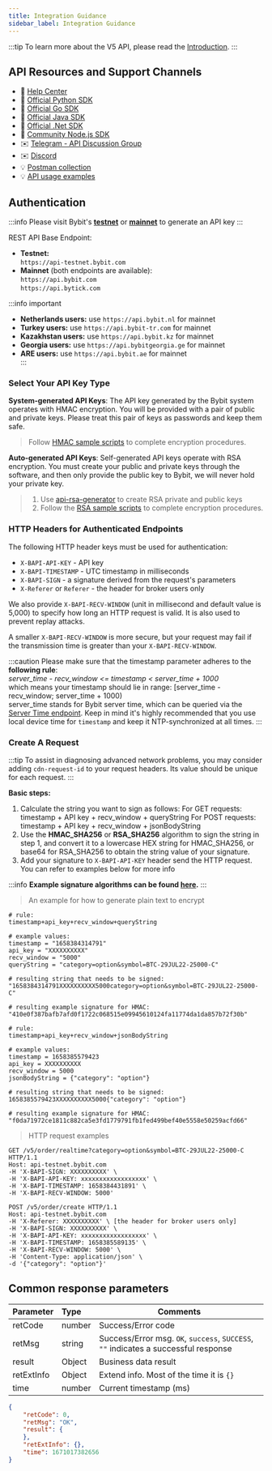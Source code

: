 ```yaml
---
title: Integration Guidance
sidebar_label: Integration Guidance
---
```


:::tip
To learn more about the V5 API, please read the [Introduction](intro#).
:::

## API Resources and Support Channels
* 📌 [Help Center](https://www.bybit.com/en-US/help-center/bybitHC_Guides?language=en_US)
* 🎉 [Official Python SDK](https://github.com/bybit-exchange/pybit)
* 🎉 [Official Go SDK](https://github.com/bybit-exchange/bybit.go.api)
* 🎉 [Official Java SDK](https://github.com/bybit-exchange/bybit-java-api)
* 🎉 [Official .Net SDK](https://github.com/bybit-exchange/bybit.net.api)
* 🎉 [Community Node.js SDK](https://www.npmjs.com/package/bybit-api)
* ✉️ [Telegram - API Discussion Group](https://t.me/BybitAPI)
* ✉️ [Discord](https://discord.gg/3ZDjGBNvKR)
* 💡 [Postman collection](https://github.com/bybit-exchange/QuickStartWithPostman)
* 💡 [API usage examples](https://github.com/bybit-exchange/api-usage-examples)


## Authentication
:::info
Please visit Bybit's <a href="https://testnet.bybit.com/app/user/api-management"> <b>testnet</b></a> or <a href="https://www.bybit.com/app/user/api-management"> <b>mainnet</b></a> to generate an API key
:::

REST API Base Endpoint:
- **Testnet:**<br/>
`https://api-testnet.bybit.com`
- **Mainnet** (both endpoints are available):<br/>
`https://api.bybit.com`<br/>
`https://api.bytick.com`

:::info important
* **Netherlands users:** use `https://api.bybit.nl` for mainnet
* **Turkey users:** use `https://api.bybit-tr.com` for mainnet<br/>
* **Kazakhstan users:** use `https://api.bybit.kz` for mainnet<br/>
* **Georgia users:** use `https://api.bybitgeorgia.ge` for mainnet<br/>
* **ARE users:** use `https://api.bybit.ae` for mainnet<br/>
:::

### Select Your API Key Type
**System-generated API Keys**: The API key generated by the Bybit system operates with HMAC encryption. You will be
provided with a pair of public and private keys. Please treat this pair of keys as passwords and keep them safe.

> Follow <a href="https://github.com/bybit-exchange/api-usage-examples">HMAC sample scripts</a> to complete encryption procedures.

**Auto-generated API Keys**: Self-generated API keys operate with RSA encryption. You must create your public and private
keys through the software, and then only provide the public key to Bybit, we will never hold your private key.

> 1. Use <a href="https://github.com/bybit-exchange/api-rsa-generator">api-rsa-generator</a> to create RSA private and public keys
> 2. Follow the <a href="https://github.com/bybit-exchange/api-usage-examples">RSA sample scripts</a> to complete encryption procedures.

### HTTP Headers for Authenticated Endpoints
The following HTTP header keys must be used for authentication:

* `X-BAPI-API-KEY` - API key
* `X-BAPI-TIMESTAMP` - UTC timestamp in milliseconds
* `X-BAPI-SIGN` - a signature derived from the request's parameters
* `X-Referer` or `Referer` - the header for broker users only

We also provide `X-BAPI-RECV-WINDOW` (unit in millisecond and default value is 5,000) to specify how long an HTTP request is valid. It is also used to prevent replay attacks.

A smaller `X-BAPI-RECV-WINDOW` is more secure, but your request may fail if the transmission time is greater than your `X-BAPI-RECV-WINDOW`.

:::caution
Please make sure that the timestamp parameter adheres to the **following rule**:<br/>
_server_time - recv_window <= timestamp < server_time + 1000_<br/>
which means your timestamp should lie in range: [server_time - recv_window; server_time + 1000)<br/>
server_time stands for Bybit server time, which can be queried via the [Server Time endpoint](../v5/market/time#). Keep in mind it's highly recommended that you use local device time for `timestamp` and keep it NTP-synchronized at all times.
:::

### Create A Request

:::tip
To assist in diagnosing advanced network problems, you may consider adding `cdn-request-id` to your request headers. Its value should be unique for each request.
:::

**Basic steps:**
1. Calculate the string you want to sign as follows:
For GET requests: timestamp + API key + recv_window + queryString
For POST requests: timestamp + API key + recv_window + jsonBodyString
2. Use the <b>HMAC_SHA256</b> or <b>RSA_SHA256</b> algorithm to sign the string in step 1, and convert it to a lowercase HEX string for HMAC_SHA256, or base64 for RSA_SHA256 to obtain the string value of your signature.
3. Add your signature to `X-BAPI-API-KEY` header send the HTTP request. You can refer to examples below for more info

:::info
<b>Example signature algorithms can be found <a href="https://github.com/bybit-exchange/api-usage-examples">here</a>.</b>
:::

> An example for how to generate plain text to encrypt

<Tabs>
<TabItem value="GET" label="GET">

```shell
# rule:
timestamp+api_key+recv_window+queryString

# example values:
timestamp = "1658384314791"
api_key = "XXXXXXXXXX"
recv_window = "5000"
queryString = "category=option&symbol=BTC-29JUL22-25000-C"

# resulting string that needs to be signed:
"1658384314791XXXXXXXXXX5000category=option&symbol=BTC-29JUL22-25000-C"

# resulting example signature for HMAC:
"410e0f387bafb7afd0f1722c068515e09945610124fa11774da1da857b72f30b"
```

</TabItem>

<TabItem value="POST" label="POST">

```shell
# rule:
timestamp+api_key+recv_window+jsonBodyString

# example values:
timestamp = 1658385579423
api_key = XXXXXXXXXX
recv_window = 5000
jsonBodyString = {"category": "option"}

# resulting string that needs to be signed:
1658385579423XXXXXXXXXX5000{"category": "option"}

# resulting example signature for HMAC:
"f0da71972ce1811c882ca5e3fd1779791fb1fed499bef40e5558e50259acfd66"
```

</TabItem>
</Tabs>

> HTTP request examples

<Tabs>
<TabItem value="GET" label="GET">

```http
GET /v5/order/realtime?category=option&symbol=BTC-29JUL22-25000-C HTTP/1.1
Host: api-testnet.bybit.com
-H 'X-BAPI-SIGN: XXXXXXXXXX' \
-H 'X-BAPI-API-KEY: xxxxxxxxxxxxxxxxxx' \
-H 'X-BAPI-TIMESTAMP: 1658384431891' \
-H 'X-BAPI-RECV-WINDOW: 5000'
```

</TabItem>

<TabItem value="POST" label="POST">

```http
POST /v5/order/create HTTP/1.1
Host: api-testnet.bybit.com
-H 'X-Referer: XXXXXXXXXX' \ [the header for broker users only]
-H 'X-BAPI-SIGN: XXXXXXXXXX' \
-H 'X-BAPI-API-KEY: xxxxxxxxxxxxxxxxxx' \
-H 'X-BAPI-TIMESTAMP: 1658385589135' \
-H 'X-BAPI-RECV-WINDOW: 5000' \
-H 'Content-Type: application/json' \
-d '{"category": "option"}'
```

</TabItem>
</Tabs>

## Common response parameters
| Parameter | Type | Comments|
|:----- |:-----|----- |
|retCode |number |Success/Error code |
|retMsg |string |Success/Error msg. `OK`, `success`, `SUCCESS`, `""` indicates a successful response|
|result |Object |Business data result|
|retExtInfo |Object |Extend info. Most of the time it is `{}`|
|time |number |Current timestamp (ms)|

```json
{
    "retCode": 0,
    "retMsg": "OK",
    "result": {
    },
    "retExtInfo": {},
    "time": 1671017382656
}
```
